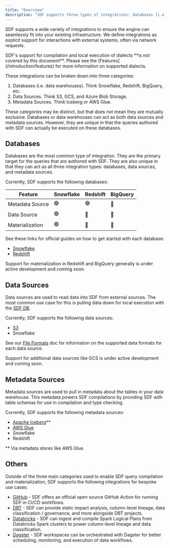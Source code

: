 ```yaml
---
title: "Overview"
description: "SDF supports three types of integrations: databases (i.e. data warehouses), data source, and metadata sources."
---
```


SDF supports a wide variety of integrations to ensure the engine can seamlessly fit into your existing infrastructure. 
We define integrations as explicit support for interactions with external systems, often via network requests.

<Note>
  SDF's support for compilation and local execution of dialects **is not covered by this document**. Please see the [Features](/introduction/features) for more information on supported dialects.
</Note>

These integrations can be broken down into three categories: 

1. Databases (i.e. data warehouses). Think Snowflake, Redshift, BigQuery, etc. 
2. Data Sources. Think S3, GCS, and Azure Blob Storage.
3. Metadata Sources. Think Iceberg or AWS Glue. 

<Info>
  These categories may be distinct, but that does not mean they are mutually exclusive. Databases or data warehouses can act as both data sources and metadata sources. 
  However, they are unique in that the queries authored with SDF can actually be executed on these databases.
</Info>

## Databases

Databases are the most common type of integration. They are the primary target for the queries that are authored with SDF. 
They are also unique in that they can act as all three integration types: databases, data sources, and metadata sources.

Currently, SDF supports the following databases:

| Feature | Snowflake | Redshift | BigQuery |
| ------- | -------- | ---------| -------- |
| Metadata Source | 🟢 | 🟢 | 🔴 |
| Data Source | 🟢 | 🔴 | 🔴 |
| Materialization | 🟢  | 🔴 | 🔴 |

See these links for official guides on how to get started with each database:
- [Snowflake](/integrations/snowflake/getting-started)
- [Redshift](/integrations/redshift/getting-started)

Support for materialization in Redshift and BigQuery generally is under active development and coming soon. 

## Data Sources

Data sources are used to read data into SDF from external sources. The most common use case for this is pulling data down for 
local execution with the [SDF DB](/database/introduction). 

Currently, SDF supports the following data sources:
- [S3](https://aws.amazon.com/s3/)
- Snowflake

See our [File Formats](/database/file-formats) doc for information on the supported data formats for each data source.

Support for additional data sources like GCS is under active development and coming soon.

## Metadata Sources

Metadata sources are used to pull in metadata about the tables in your data warehouse. This metadata powers SDF compilations by providing
SDF with table schemas for use in compilation and type checking. 

Currently, SDF supports the following metadata sources:
- [Apache Iceberg](https://iceberg.apache.org/)**
- [AWS Glue](https://aws.amazon.com/glue/)
- Snowflake
- Redshift

** Via metadata stores like AWS Glue.

## Others

Outside of the three main categories used to enable SDF query compilation and materialization, SDF supports the following integrations for bespoke use cases:

- [GitHub](/integrations/cicd) - SDF offers an official open source GitHub Action for running SDF in CI/CD workflows.
- [DBT](/integrations/dbt) - SDF can provide static impact analysis, column-level lineage, data classification / governance, and more alongside DBT projects.
- [Databricks](/integrations/databricks) - SDF can ingest and compile Spark Logical Plans from Databricks Spark clusters to power column-level lineage and data classification.  
- [Dagster](/integrations/dagster) - SDF workspaces can be orchestrated with Dagster for better scheduling, monitoring, and execution of data workflows.

